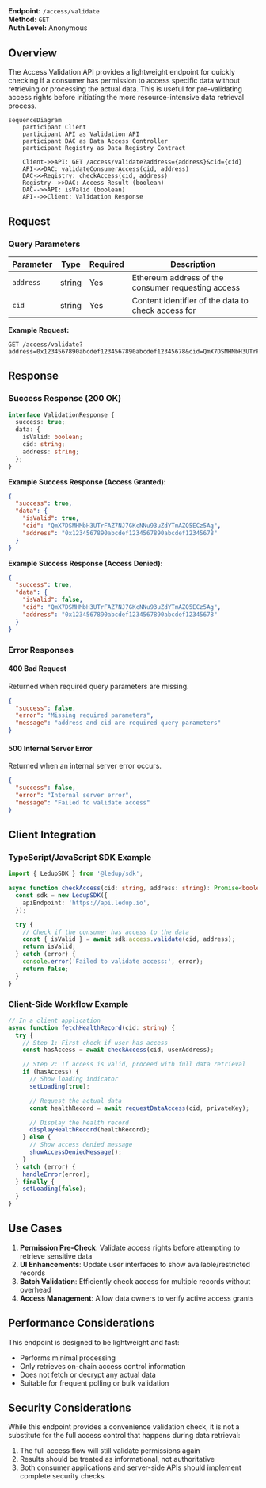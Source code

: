 
<HeaderTitle
  title="Access Validation API"
  source="https://github.com/LED-UP/LED-UP/tree/main/apis/access-control"
/>
---



**Endpoint:** `/access/validate`  
**Method:** `GET`  
**Auth Level:** Anonymous

## Overview

The Access Validation API provides a lightweight endpoint for quickly checking if a consumer has permission to access specific data without retrieving or processing the actual data. This is useful for pre-validating access rights before initiating the more resource-intensive data retrieval process.

```mermaid
sequenceDiagram
    participant Client
    participant API as Validation API
    participant DAC as Data Access Controller
    participant Registry as Data Registry Contract

    Client->>API: GET /access/validate?address={address}&cid={cid}
    API->>DAC: validateConsumerAccess(cid, address)
    DAC->>Registry: checkAccess(cid, address)
    Registry-->>DAC: Access Result (boolean)
    DAC-->>API: isValid (boolean)
    API-->>Client: Validation Response
```

## Request

### Query Parameters

| Parameter | Type   | Required | Description                                        |
| --------- | ------ | -------- | -------------------------------------------------- |
| `address` | string | Yes      | Ethereum address of the consumer requesting access |
| `cid`     | string | Yes      | Content identifier of the data to check access for |

**Example Request:**

```
GET /access/validate?address=0x1234567890abcdef1234567890abcdef12345678&cid=QmX7DSMHMbH3UTrFAZ7NJ7GKcNNu93uZdYTmAZQ5ECz5Ag
```

## Response

### Success Response (200 OK)

```typescript
interface ValidationResponse {
  success: true;
  data: {
    isValid: boolean;
    cid: string;
    address: string;
  };
}
```

**Example Success Response (Access Granted):**

```json
{
  "success": true,
  "data": {
    "isValid": true,
    "cid": "QmX7DSMHMbH3UTrFAZ7NJ7GKcNNu93uZdYTmAZQ5ECz5Ag",
    "address": "0x1234567890abcdef1234567890abcdef12345678"
  }
}
```

**Example Success Response (Access Denied):**

```json
{
  "success": true,
  "data": {
    "isValid": false,
    "cid": "QmX7DSMHMbH3UTrFAZ7NJ7GKcNNu93uZdYTmAZQ5ECz5Ag",
    "address": "0x1234567890abcdef1234567890abcdef12345678"
  }
}
```

### Error Responses

#### 400 Bad Request

Returned when required query parameters are missing.

```json
{
  "success": false,
  "error": "Missing required parameters",
  "message": "address and cid are required query parameters"
}
```

#### 500 Internal Server Error

Returned when an internal server error occurs.

```json
{
  "success": false,
  "error": "Internal server error",
  "message": "Failed to validate access"
}
```

## Client Integration

### TypeScript/JavaScript SDK Example

```typescript
import { LedupSDK } from '@ledup/sdk';

async function checkAccess(cid: string, address: string): Promise<boolean> {
  const sdk = new LedupSDK({
    apiEndpoint: 'https://api.ledup.io',
  });

  try {
    // Check if the consumer has access to the data
    const { isValid } = await sdk.access.validate(cid, address);
    return isValid;
  } catch (error) {
    console.error('Failed to validate access:', error);
    return false;
  }
}
```

### Client-Side Workflow Example

```typescript
// In a client application
async function fetchHealthRecord(cid: string) {
  try {
    // Step 1: First check if user has access
    const hasAccess = await checkAccess(cid, userAddress);

    // Step 2: If access is valid, proceed with full data retrieval
    if (hasAccess) {
      // Show loading indicator
      setLoading(true);

      // Request the actual data
      const healthRecord = await requestDataAccess(cid, privateKey);

      // Display the health record
      displayHealthRecord(healthRecord);
    } else {
      // Show access denied message
      showAccessDeniedMessage();
    }
  } catch (error) {
    handleError(error);
  } finally {
    setLoading(false);
  }
}
```

## Use Cases

1. **Permission Pre-Check**: Validate access rights before attempting to retrieve sensitive data
2. **UI Enhancements**: Update user interfaces to show available/restricted records
3. **Batch Validation**: Efficiently check access for multiple records without overhead
4. **Access Management**: Allow data owners to verify active access grants

## Performance Considerations

This endpoint is designed to be lightweight and fast:

- Performs minimal processing
- Only retrieves on-chain access control information
- Does not fetch or decrypt any actual data
- Suitable for frequent polling or bulk validation

## Security Considerations

While this endpoint provides a convenience validation check, it is not a substitute for the full access control that happens during data retrieval:

1. The full access flow will still validate permissions again
2. Results should be treated as informational, not authoritative
3. Both consumer applications and server-side APIs should implement complete security checks
